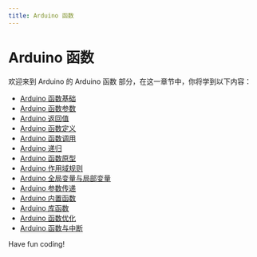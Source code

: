 ```yaml
---
title: Arduino 函数
---
```


# Arduino 函数

欢迎来到 Arduino 的 Arduino 函数 部分，在这一章节中，你将学到以下内容：

- [Arduino 函数基础](./0-fundamentals-of-arduino-functions.mdx)
- [Arduino 函数参数](./1-arduino-function-parameters.mdx)
- [Arduino 返回值](./2-arduino-return-value.mdx)
- [Arduino 函数定义](./3-arduino-function-definition.mdx)
- [Arduino 函数调用](./4-arduino-function-call.mdx)
- [Arduino 递归](./5-arduino-recursion.mdx)
- [Arduino 函数原型](./6-arduino-function-prototype.mdx)
- [Arduino 作用域规则](./7-arduino-scope-rules.mdx)
- [Arduino 全局变量与局部变量](./8-arduino-global-and-local-variables.mdx)
- [Arduino 参数传递](./9-arduino-parameter-passing.mdx)
- [Arduino 内置函数](./10-arduino-built-in-functions.mdx)
- [Arduino 库函数](./11-arduino-library-function.mdx)
- [Arduino 函数优化](./12-arduino-function-optimization.mdx)
- [Arduino 函数与中断](./13-arduino-functions-and-interrupts.mdx)

Have fun coding!
